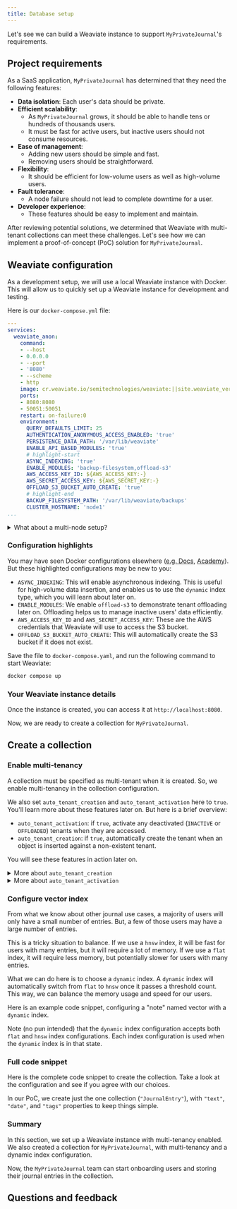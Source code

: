 ```yaml
---
title: Database setup
---
```



Let's see we can build a Weaviate instance to support `MyPrivateJournal`'s requirements.

## <i class="fa-solid fa-square-chevron-right"></i> Project requirements

As a SaaS application, `MyPrivateJournal` has determined that they need the following features:

- **Data isolation**: Each user's data should be private.
- **Efficient scalability**:
    - As `MyPrivateJournal` grows, it should be able to handle tens or hundreds of thousands users.
    - It must be fast for active users, but inactive users should not consume resources.
- **Ease of management**:
    - Adding new users should be simple and fast.
    - Removing users should be straightforward.
- **Flexibility**:
    - It should be efficient for low-volume users as well as high-volume users.
- **Fault tolerance**:
    - A node failure should not lead to complete downtime for a user.
- **Developer experience**:
    - These features should be easy to implement and maintain.

After reviewing potential solutions, we determined that Weaviate with multi-tenant collections can meet these challenges. Let's see how we can implement a proof-of-concept (PoC) solution for `MyPrivateJournal`.

## <i class="fa-solid fa-square-chevron-right"></i> Weaviate configuration

As a development setup, we will use a local Weaviate instance with Docker. This will allow us to quickly set up a Weaviate instance for development and testing.

Here is our `docker-compose.yml` file:

```yaml
---
services:
  weaviate_anon:
    command:
    - --host
    - 0.0.0.0
    - --port
    - '8080'
    - --scheme
    - http
    image: cr.weaviate.io/semitechnologies/weaviate:||site.weaviate_version||
    ports:
    - 8080:8080
    - 50051:50051
    restart: on-failure:0
    environment:
      QUERY_DEFAULTS_LIMIT: 25
      AUTHENTICATION_ANONYMOUS_ACCESS_ENABLED: 'true'
      PERSISTENCE_DATA_PATH: '/var/lib/weaviate'
      ENABLE_API_BASED_MODULES: 'true'
      # highlight-start
      ASYNC_INDEXING: 'true'
      ENABLE_MODULES: 'backup-filesystem,offload-s3'
      AWS_ACCESS_KEY_ID: ${AWS_ACCESS_KEY:-}
      AWS_SECRET_ACCESS_KEY: ${AWS_SECRET_KEY:-}
      OFFLOAD_S3_BUCKET_AUTO_CREATE: 'true'
      # highlight-end
      BACKUP_FILESYSTEM_PATH: '/var/lib/weaviate/backups'
      CLUSTER_HOSTNAME: 'node1'
...
```

<details>
  <summary>What about a multi-node setup?</summary>

Great question! As you probably noticed, we are using a single-node setup here for simplicity.
<br/>

But we can easily extend this to a multi-node setup by adding additional services. This will allow you to scale your Weaviate instance horizontally, and provide fault tolerance with replication.
<br/>

For example, here is a multi-node setup with three nodes.

```yaml
---
services:
  weaviate-node-1:  # Founding member service name
    command:
    - --host
    - 0.0.0.0
    - --port
    - '8080'
    - --scheme
    - http
    image: cr.weaviate.io/semitechnologies/weaviate:||site.weaviate_version||
    restart: on-failure:0
    ports:
     - "8180:8080"
     - 50151:50051
    environment:
      AUTOSCHEMA_ENABLED: 'false'
      QUERY_DEFAULTS_LIMIT: 25
      QUERY_MAXIMUM_RESULTS: 10000
      AUTHENTICATION_ANONYMOUS_ACCESS_ENABLED: 'true'
      PERSISTENCE_DATA_PATH: '/var/lib/weaviate'
      ASYNC_INDEXING: 'true'
      ENABLE_MODULES: 'text2vec-ollama,generative-ollama,backup-filesystem,offload-s3'
      ENABLE_API_BASED_MODULES: 'true'
      AWS_ACCESS_KEY_ID: ${AWS_ACCESS_KEY:-}
      AWS_SECRET_ACCESS_KEY: ${AWS_SECRET_KEY:-}
      OFFLOAD_S3_BUCKET_AUTO_CREATE: 'true'
      BACKUP_FILESYSTEM_PATH: '/var/lib/weaviate/backups'
      CLUSTER_HOSTNAME: 'node1'
      CLUSTER_GOSSIP_BIND_PORT: '7100'
      CLUSTER_DATA_BIND_PORT: '7101'
  weaviate-node-2:  # Founding member service name
    command:
    - --host
    - 0.0.0.0
    - --port
    - '8080'
    - --scheme
    - http
    image: cr.weaviate.io/semitechnologies/weaviate:||site.weaviate_version||
    restart: on-failure:0
    ports:
     - "8181:8080"
     - 50152:50051
    environment:
      AUTOSCHEMA_ENABLED: 'false'
      QUERY_DEFAULTS_LIMIT: 25
      QUERY_MAXIMUM_RESULTS: 10000
      AUTHENTICATION_ANONYMOUS_ACCESS_ENABLED: 'true'
      PERSISTENCE_DATA_PATH: '/var/lib/weaviate'
      ASYNC_INDEXING: 'true'
      ENABLE_MODULES: 'text2vec-ollama,generative-ollama,backup-filesystem,offload-s3'
      ENABLE_API_BASED_MODULES: 'true'
      AWS_ACCESS_KEY_ID: ${AWS_ACCESS_KEY:-}
      AWS_SECRET_ACCESS_KEY: ${AWS_SECRET_KEY:-}
      OFFLOAD_S3_BUCKET_AUTO_CREATE: 'true'
      BACKUP_FILESYSTEM_PATH: '/var/lib/weaviate/backups'
      CLUSTER_HOSTNAME: 'node2'
      CLUSTER_GOSSIP_BIND_PORT: '7102'
      CLUSTER_DATA_BIND_PORT: '7103'
      CLUSTER_JOIN: 'weaviate-node-1:7100'
  weaviate-node-3:  # Founding member service name
    command:
    - --host
    - 0.0.0.0
    - --port
    - '8080'
    - --scheme
    - http
    image: cr.weaviate.io/semitechnologies/weaviate:||site.weaviate_version||
    restart: on-failure:0
    ports:
     - "8182:8080"
     - 50153:50051
    environment:
      AUTOSCHEMA_ENABLED: 'false'
      QUERY_DEFAULTS_LIMIT: 25
      QUERY_MAXIMUM_RESULTS: 10000
      AUTHENTICATION_ANONYMOUS_ACCESS_ENABLED: 'true'
      PERSISTENCE_DATA_PATH: '/var/lib/weaviate'
      ASYNC_INDEXING: 'true'
      image: cr.weaviate.io/semitechnologies/weaviate:||site.weaviate_version||
      ENABLE_API_BASED_MODULES: 'true'
      AWS_ACCESS_KEY_ID: ${AWS_ACCESS_KEY:-}
      AWS_SECRET_ACCESS_KEY: ${AWS_SECRET_KEY:-}
      OFFLOAD_S3_BUCKET_AUTO_CREATE: 'true'
      BACKUP_FILESYSTEM_PATH: '/var/lib/weaviate/backups'
      CLUSTER_HOSTNAME: 'node3'
      CLUSTER_GOSSIP_BIND_PORT: '7104'
      CLUSTER_DATA_BIND_PORT: '7105'
      CLUSTER_JOIN: 'weaviate-node-1:7100'
...
```

</details>

### <i class="fa-solid fa-chalkboard"></i> Configuration highlights

You may have seen Docker configurations elsewhere ([e.g. Docs](../../../weaviate/installation/docker-compose.md), [Academy](../starter_text_data/101_setup_weaviate/20_create_instance/20_create_docker.mdx)). But these highlighted configurations may be new to you:

- `ASYNC_INDEXING`: This will enable asynchronous indexing. This is useful for high-volume data insertion, and enables us to use the `dynamic` index type, which you will learn about later on.
- `ENABLE_MODULES`: We enable `offload-s3` to demonstrate tenant offloading later on. Offloading helps us to manage inactive users' data efficiently.
- `AWS_ACCESS_KEY_ID` and `AWS_SECRET_ACCESS_KEY`: These are the AWS credentials that Weaviate will use to access the S3 bucket.
- `OFFLOAD_S3_BUCKET_AUTO_CREATE`: This will automatically create the S3 bucket if it does not exist.

Save the file to `docker-compose.yaml`, and run the following command to start Weaviate:

```bash
docker compose up
```


<OffloadingLimitation/>

### <i class="fa-solid fa-chalkboard"></i> Your Weaviate instance details

Once the instance is created, you can access it at `http://localhost:8080`.

Now, we are ready to create a collection for `MyPrivateJournal`.

## <i class="fa-solid fa-square-chevron-right"></i> Create a collection

### <i class="fa-solid fa-code"></i> Enable multi-tenancy

A collection must be specified as multi-tenant when it is created. So, we enable multi-tenancy in the collection configuration.

<FilteredTextBlock
  text={PyCode}
  startMarker="# MTConfig"
  endMarker="# END MTConfig"
  language="py"
/>

We also set `auto_tenant_creation` and `auto_tenant_activation` here to `true`. You'll learn more about these features later on. But here is a brief overview:

- `auto_tenant_activation`: if `true`, activate any deactivated (`INACTIVE` or `OFFLOADED`) tenants when they are accessed.
- `auto_tenant_creation`: if `true`, automatically create the tenant when an object is inserted against a non-existent tenant.

You will see these features in action later on.

<details>
  <summary>More about <code>auto_tenant_creation</code></summary>

:::info Added in `v1.25`
The auto tenant creation feature is available from `v1.25.0` for batch imports, and from `v1.25.2` for single object insertions.
:::

Enabling `auto_tenant_creation` will cause Weaviate to automatically create the tenant when an object is inserted against a non-existent tenant.
<br/>

This option is particularly useful for bulk data ingestion, as it removes the need to create the tenant prior to object insertion. Instead, `auto_tenant_creation` will allow the object insertion process to continue without interruption.
<br/>

A risk of using `auto_tenant_creation` is that an error in the source data will not be caught during import. For example, a source object with erroneously spelt `"TenntOn"` instead of `"TenantOne"` will create a new tenant for `"TenntOne"` instead of raising an error.
<br/>

The server-side default for `auto_tenant_creation` is `false`.
</details>

<details>
  <summary>More about <code>auto_tenant_activation</code></summary>

:::info Added in `v1.25.2`
The auto tenant activation feature is available from `v1.25.2`.
:::

If `auto_tenant_activation` is enabled, Weaviate will automatically activate any deactivated (`INACTIVE` or `OFFLOADED`) tenants when they are accessed.
<br/>

This option is particularly useful for scenarios where you have a large number of tenants, but only a subset of them are active at any given time. An example is a SaaS app where some tenants may be unlikely due to their local time zone, or their recent activity level.
<br/>

By enabling `auto_tenant_activation`, you can safely set those less active users to be inactive, knowing that they will be loaded onto memory once requested.
<br/>

This can help to reduce the memory footprint of your Weaviate instance, as only the active tenants are loaded into memory.
<br/>

The server-side default for `auto_tenant_activation` is `false`.

</details>

### <i class="fa-solid fa-code"></i> Configure vector index

From what we know about other journal use cases, a majority of users will only have a small number of entries. But, a few of those users may have a large number of entries.

This is a tricky situation to balance. If we use a `hnsw` index, it will be fast for users with many entries, but it will require a lot of memory. If we use a `flat` index, it will require less memory, but potentially slower for users with many entries.

What we can do here is to choose a `dynamic` index. A `dynamic` index will automatically switch from `flat` to `hnsw` once it passes a threshold count. This way, we can balance the memory usage and speed for our users.

Here is an example code snippet, configuring a "note" named vector with a `dynamic` index.

<FilteredTextBlock
  text={PyCode}
  startMarker="# DynamicIndexConfig"
  endMarker="# END DynamicIndexConfig"
  language="py"
/>

Note (no pun intended) that the `dynamic` index configuration accepts both `flat` and `hnsw` index configurations. Each index configuration is used when the `dynamic` index is in that state.

### <i class="fa-solid fa-code"></i> Full code snippet

Here is the complete code snippet to create the collection. Take a look at the configuration and see if you agree with our choices.

In our PoC, we create just the one collection (`"JournalEntry"`), with `"text"`, `"date"`, and `"tags"` properties to keep things simple.

<FilteredTextBlock
  text={PyCode}
  startMarker="# MTFullCollectionCreation"
  endMarker="# END MTFullCollectionCreation"
  language="py"
/>

### <i class="fa-solid fa-chalkboard"></i> Summary

In this section, we set up a Weaviate instance with multi-tenancy enabled. We also created a collection for `MyPrivateJournal`, with multi-tenancy and a dynamic index configuration.

Now, the `MyPrivateJournal` team can start onboarding users and storing their journal entries in the collection.

## Questions and feedback


<DocsFeedback/>
